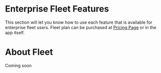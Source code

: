 # Enterprise Fleet Features

This section will let you know how to use each feature that is available for enterprise fleet users. Fleet plan can be purchased at [Pricing Page](https://www.meterapp.co/pricing) or in the app itself.

# About Fleet
Coming soon
